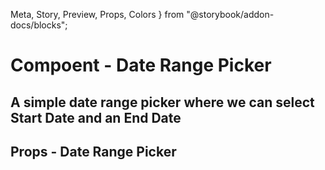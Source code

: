   Meta,
  Story,
  Preview,
  Props,
  Colors
} from "@storybook/addon-docs/blocks";

<Meta title="COMPONENTS" />

# Compoent - Date Range Picker 

<Preview withSource="none">
    <Story name="Date Range Picker">
        <div style={{height:'400px'}}>
            <h2> A simple date range picker where we can select Start Date and an End Date </h2>
            <DateSelect/>
        </div>
    </Story>
</Preview>

## Props - Date Range Picker

<Props of={DateSelect}/>
